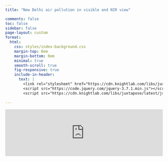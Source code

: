 ```yaml
---
title: "New Delhi air pollution in visible and NIR view"

comments: false
toc: false
sidebar: false
page-layout: custom
format:
  html:
    css: styles/index-background.css
    margin-top: 0em
    margin-bottom: 0em
    minimal: true
    smooth-scroll: true
    fig-responsive: true
    include-in-header:
      text: |
        <link rel="stylesheet" href="https://cdn.knightlab.com/libs/juxtapose/latest/css/juxtapose.css">
        <script src="https://code.jquery.com/jquery-3.7.1.min.js"></script>
        <script src="https://cdn.knightlab.com/libs/juxtapose/latest/js/juxtapose.min.js"></script>
    
---
```


```{=html}
<iframe frameborder="0" class="juxtapose" width="100%" height="null" src="https://cdn.knightlab.com/libs/juxtapose/latest/embed/index.html?uid=cf1e1344-8381-11f0-bb24-0936e1cb08fb"></iframe>
```